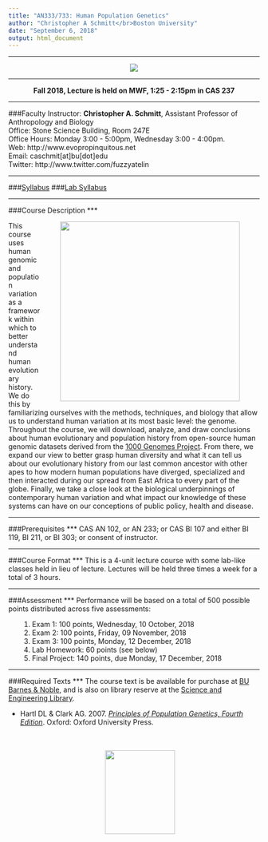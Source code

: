 ```yaml
---
title: "AN333/733: Human Population Genetics"
author: "Christopher A Schmitt</br>Boston University"
date: "September 6, 2018"
output: html_document
---
```

***
<center><p><img src="http://3.bp.blogspot.com/-RhRP4oF0zY8/VhE9HtdOM6I/AAAAAAAAYjg/KUllTWJyVKo/s1600/tmp.jpg"></p></center>

***
<center>
<b>Fall 2018, Lecture is held on MWF, 1:25 - 2:15pm in CAS 237</b>
</center>
***
###Faculty Instructor:
  **Christopher A. Schmitt**, Assistant Professor of Anthropology and Biology  
  Office: Stone Science Building, Room 247E<br> 
  Office Hours: Monday 3:00 - 5:00pm, Wednesday 3:00 - 4:00pm.  
  Web: http://www.evopropinquitous.net  
  Email: caschmit[at]bu[dot]edu  
  Twitter: http://www.twitter.com/fuzzyatelin  
  
***

###[Syllabus](https://fuzzyatelin.github.io/AN333_Fall18/Syllabus.html)
###[Lab Syllabus](https://fuzzyatelin.github.io/AN333_Fall18/LabSyllabus.html)

***
###Course Description
***
<p>
<img src=https://upload.wikimedia.org/wikipedia/commons/thumb/d/d2/ADMIXTURE_analysis_of_Horn_of_Africa_populations_in_a_broad_context.png/640px-ADMIXTURE_analysis_of_Horn_of_Africa_populations_in_a_broad_context.png style="float:right" width="360" hspace="40">
This course uses human genomic and population variation as a framework within which to better understand human evolutionary history. We do this by familiarizing ourselves with the methods, techniques, and biology that allow us to understand human variation at its most basic level: the genome. Throughout the course, we will download, analyze, and draw conclusions about human evolutionary and population history from open-source human genomic datasets derived from the [1000 Genomes Project](http://www.internationalgenome.org). From there, we expand our view to better grasp human diversity and what it can tell us about our evolutionary history from our last common ancestor with other apes to how modern human populations have diverged, specialized and then interacted during our spread from East Africa to every part of the globe. Finally, we take a close look at the biological underpinnings of contemporary human variation and what impact our knowledge of these systems can have on our conceptions of public policy, health and disease. 
</p>  

***
###Prerequisites
***
CAS AN 102, or AN 233; or CAS BI 107 and either BI 119, BI 211, or BI 303; or consent of instructor. 

***
###Course Format
***
This is a 4-unit lecture course with some lab-like classes held in lieu of lecture. Lectures will be held three times a week for a total of 3 hours. 

***
###Assessment
***
Performance will be based on a total of 500 possible points distributed across five assessments:
<ol>
1.	Exam 1: 100 points,	Wednesday, 10 October, 2018
2.	Exam 2: 100 points,	Friday, 09 November, 2018
3.	Exam 3: 100 points,	Monday, 12 December, 2018
4.  Lab Homework: 60 points (see below)
5.  Final Project: 140 points, due Monday, 17 December, 2018
</ol>

***
###Required Texts
***
The course text is be available for purchase at [BU Barnes & Noble](https://bu.bncollege.com), and is also on library reserve at the [Science and Engineering Library](http://www.bu.edu/library/sel/).
<ul><li>Hartl DL & Clark AG. 2007. <i>[Principles of Population Genetics, Fourth Edition](https://global.oup.com/ushe/product/principles-of-population-genetics-9780878933082?lang=en&cc=ca)</i>. Oxford: Oxford University Press.</li><br>  
<center><p><img src="https://global.oup.com/academic/covers/pdp/9780878933082" height="168" width="140"></p></center></ul><br>

